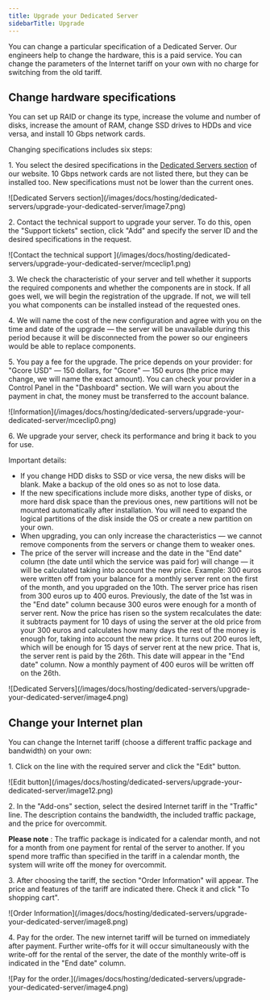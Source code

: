 ---
title: Upgrade your Dedicated Server
sidebarTitle: Upgrade
---

You can change a particular specification of a Dedicated Server. Our engineers help to change the hardware, this is a paid service. You can change the parameters of the Internet tariff on your own with no charge for switching from the old tariff.

## Change hardware specifications

You can set up RAID or change its type, increase the volume and number of disks, increase the amount of RAM, change SSD drives to HDDs and vice versa, and install 10 Gbps network cards.

Changing specifications includes six steps:

1\. You select the desired specifications in the [Dedicated Servers section](https://gcore.com/hosting/dedicated) of our website. 10 Gbps network cards are not listed there, but they can be installed too. New specifications must not be lower than the current ones. 


<Frame>![Dedicated Servers section](/images/docs/hosting/dedicated-servers/upgrade-your-dedicated-server/image7.png)</Frame>



2\. Contact the technical support to upgrade your server. To do this, open the "Support tickets" section, click "Add" and specify the server ID and the desired specifications in the request. 


<Frame>![Contact the technical support ](/images/docs/hosting/dedicated-servers/upgrade-your-dedicated-server/mceclip1.png)</Frame>



3\. We check the characteristic of your server and tell whether it supports the required components and whether the components are in stock. If all goes well, we will begin the registration of the upgrade. If not, we will tell you what components can be installed instead of the requested ones. 

4\. We will name the cost of the new configuration and agree with you on the time and date of the upgrade — the server will be unavailable during this period because it will be disconnected from the power so our engineers would be able to replace components. 

5\. You pay a fee for the upgrade. The price depends on your provider: for "Gcore USD" — 150 dollars, for "Gcore" — 150 euros (the price may change, we will name the exact amount). You can check your provider in a Control Panel in the "Dashboard" section. We will warn you about the payment in chat, the money must be transferred to the account balance. 


<Frame>![Information](/images/docs/hosting/dedicated-servers/upgrade-your-dedicated-server/mceclip0.png)</Frame>



6\. We upgrade your server, check its performance and bring it back to you for use.

Important details:

  * If you change HDD disks to SSD or vice versa, the new disks will be blank. Make a backup of the old ones so as not to lose data. 
  * If the new specifications include more disks, another type of disks, or more hard disk space than the previous ones, new partitions will not be mounted automatically after installation. You will need to expand the logical partitions of the disk inside the OS or create a new partition on your own.
  * When upgrading, you can only increase the characteristics — we cannot remove components from the servers or change them to weaker ones. 
  * The price of the server will increase and the date in the "End date" column (the date until which the service was paid for) will change — it will be calculated taking into account the new price. Example: 300 euros were written off from your balance for a monthly server rent on the first of the month, and you upgraded on the 10th. The server price has risen from 300 euros up to 400 euros. Previously, the date of the 1st was in the "End date" column because 300 euros were enough for a month of server rent. Now the price has risen so the system recalculates the date: it subtracts payment for 10 days of using the server at the old price from your 300 euros and calculates how many days the rest of the money is enough for, taking into account the new price. It turns out 200 euros left, which will be enough for 15 days of server rent at the new price. That is, the server rent is paid by the 26th. This date will appear in the "End date" column. Now a monthly payment of 400 euros will be written off on the 26th.


<Frame>![Dedicated Servers](/images/docs/hosting/dedicated-servers/upgrade-your-dedicated-server/image4.png)</Frame>



## Change your Internet plan

You can change the Internet tariff (choose a different traffic package and bandwidth) on your own:

1\. Click on the line with the required server and click the "Edit" button. 


<Frame>![Edit button](/images/docs/hosting/dedicated-servers/upgrade-your-dedicated-server/image12.png)</Frame>



2\. In the "Add-ons" section, select the desired Internet tariff in the "Traffic" line. The description contains the bandwidth, the included traffic package, and the price for overcommit. 

**Please note** : The traffic package is indicated for a calendar month, and not for a month from one payment for rental of the server to another. If you spend more traffic than specified in the tariff in a calendar month, the system will write off the money for overcommit. 

3\. After choosing the tariff, the section "Order Information" will appear. The price and features of the tariff are indicated there. Check it and click "To shopping cart". 


<Frame>![Order Information](/images/docs/hosting/dedicated-servers/upgrade-your-dedicated-server/image8.png)</Frame>



4\. Pay for the order. The new internet tariff will be turned on immediately after payment. Further write-offs for it will occur simultaneously with the write-off for the rental of the server, the date of the monthly write-off is indicated in the "End date" column. 


<Frame>![Pay for the order.](/images/docs/hosting/dedicated-servers/upgrade-your-dedicated-server/image4.png)</Frame>